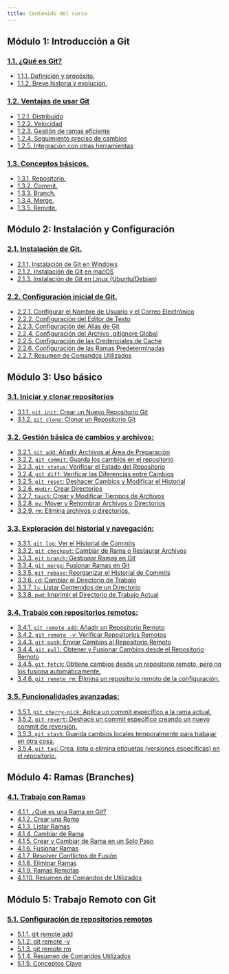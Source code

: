 ```yaml
---
title: Contenido del curso
---
```


## Módulo 1: Introducción a Git

### [1.1. ¿Qué es Git?](/docs/cursos/git_curso/1.1_que_es_git)

- [1.1.1. Definición y propósito.](/docs/cursos/git_curso/1.1_que_es_git#111-definición-y-propósito)
- [1.1.2. Breve historia y evolución.](/docs/cursos/git_curso/1.1_que_es_git#112-breve-historia-y-evolución)

### [1.2. Ventajas de usar Git](/docs/cursos/git_curso/1.2_ventajas_de_usar_git)

- [1.2.1. Distribuido](/docs/cursos/git_curso/1.2_ventajas_de_usar_git#121-distribuido)
- [1.2.2. Velocidad](/docs/cursos/git_curso/1.2_ventajas_de_usar_git#122-velocidad)
- [1.2.3. Gestión de ramas eficiente](/docs/cursos/git_curso/1.2_ventajas_de_usar_git#123-gestión-de-ramas-eficiente)
- [1.2.4. Seguimiento preciso de cambios](/docs/cursos/git_curso/1.2_ventajas_de_usar_git#124-seguimiento-preciso-de-cambios)
- [1.2.5. Integración con otras herramientas](/docs/cursos/git_curso/1.2_ventajas_de_usar_git#125-integración-con-otras-herramientas)

### [1.3. Conceptos básicos.](/docs/cursos/git_curso/1.3_conceptos_basicos)

- [1.3.1. Repositorio.](/docs/cursos/git_curso/1.3_conceptos_basicos#131-repositorio)
- [1.3.2. Commit.](/docs/cursos/git_curso/1.3_conceptos_basicos#132-commit)
- [1.3.3. Branch.](/docs/cursos/git_curso/1.3_conceptos_basicos#133-branch)
- [1.3.4. Merge.](/docs/cursos/git_curso/1.3_conceptos_basicos#134-merge)
- [1.3.5. Remote.](/docs/cursos/git_curso/1.3_conceptos_basicos#135-remote)

## Módulo 2: Instalación y Configuración

### [2.1. Instalación de Git.](/docs/cursos/git_curso/2.1_instalacion_de_git)

- [2.1.1. Instalación de Git en Windows](/docs/cursos/git_curso/2.1_instalacion_de_git#211-instalación-de-git-en-windows)
- [2.1.2. Instalación de Git en macOS](/docs/cursos/git_curso/2.1_instalacion_de_git#212-instalación-de-git-en-macos)
- [2.1.3. Instalación de Git en Linux (Ubuntu/Debian)](/docs/cursos/git_curso/2.1_instalacion_de_git#213-instalación-de-git-en-linux-ubuntudebian)

### [2.2. Configuración inicial de Git.](/docs/cursos/git_curso/2.2_configuracion_inicial_de_git)

- [2.2.1. Configurar el Nombre de Usuario y el Correo Electrónico](/docs/cursos/git_curso/2.2_configuracion_inicial_de_git#221-configurar-el-nombre-de-usuario-y-el-correo-electrónico)
- [2.2.2. Configuración del Editor de Texto](/docs/cursos/git_curso/2.2_configuracion_inicial_de_git#222-configuración-del-editor-de-texto)
- [2.2.3. Configuración del Alias de Git](/docs/cursos/git_curso/2.2_configuracion_inicial_de_git#223-configuración-del-alias-de-git)
- [2.2.4. Configuración del Archivo .gitignore Global](/docs/cursos/git_curso/2.2_configuracion_inicial_de_git#224-configuración-del-archivo-gitignore-global)
- [2.2.5. Configuración de las Credenciales de Cache](/docs/cursos/git_curso/2.2_configuracion_inicial_de_git#225-configuración-de-las-credenciales-de-cache)
- [2.2.6. Configuración de las Ramas Predeterminadas](/docs/cursos/git_curso/2.2_configuracion_inicial_de_git#226-configuración-de-las-ramas-predeterminadas)
- [2.2.7. Resumen de Comandos Utilizados](/docs/cursos/git_curso/2.2_configuracion_inicial_de_git#227-resumen-de-comandos-utilizados)

## Módulo 3: Uso básico

### [3.1. Iniciar y clonar repositorios](/docs/cursos/git_curso/3.1_iniciar_y_clonar_repositorios)

- [3.1.1. `git init`: Crear un Nuevo Repositorio Git](/docs/cursos/git_curso/3.1_iniciar_y_clonar_repositorios#git-init-crear-un-nuevo-repositorio-git)
- [3.1.2. `git clone`: Clonar un Repositorio Git](/docs/cursos/git_curso/3.1_iniciar_y_clonar_repositorios#git-clone-clonar-un-repositorio-git   )

### [3.2. Gestión básica de cambios y archivos:](/docs/cursos/git_curso/3.2_gestion_basica_de_cambios_y_archivos)

- [3.2.1. `git add`: Añadir Archivos al Área de Preparación](/docs/cursos/git_curso/3.2_gestion_basica_de_cambios_y_archivos#git-add-añadir-archivos-al-área-de-preparación)
- [3.2.2. `git commit`: Guarda los cambios en el repositorio](/docs/cursos/git_curso/3.2_gestion_basica_de_cambios_y_archivos#git-commit-guarda-los-cambios-en-el-repositorio)
- [3.2.3. `git status`: Verificar el Estado del Repositorio](/docs/cursos/git_curso/3.2_gestion_basica_de_cambios_y_archivos#git-status-verificar-el-estado-del-repositorio)
- [3.2.4. `git diff`: Verificar las Diferencias entre Cambios](/docs/cursos/git_curso/3.2_gestion_basica_de_cambios_y_archivos#git-diff-verificar-las-diferencias-entre-cambios)
- [3.2.5. `git reset`: Deshacer Cambios y Modificar el Historial](/docs/cursos/git_curso/3.2_gestion_basica_de_cambios_y_archivos#git-reset-deshacer-cambios-y-modificar-el-historial)
- [3.2.6. `mkdir`: Crear Directorios](/docs/cursos/git_curso/3.2_gestion_basica_de_cambios_y_archivos#mkdir-crear-directorios)
- [3.2.7. `touch`: Crear y Modificar Tiempos de Archivos](/docs/cursos/git_curso/3.2_gestion_basica_de_cambios_y_archivos#touch-crear-y-modificar-tiempos-de-archivos)
- [3.2.8. `mv`: Mover y Renombrar Archivos o Directorios](/docs/cursos/git_curso/3.2_gestion_basica_de_cambios_y_archivos#mv-mover-y-renombrar-archivos-o-directorios)
- [3.2.9. `rm`: Elimina archivos o directorios.](/docs/cursos/git_curso/3.2_gestion_basica_de_cambios_y_archivos#rm-eliminar-archivos-y-directorios)

### [3.3. Exploración del historial y navegación:](/docs/cursos/git_curso/3.3_exploracion_del_historial_y_navegacion)

- [3.3.1. `git log`: Ver el Historial de Commits](/docs/cursos/git_curso/3.3_exploracion_del_historial_y_navegacion#git-log-ver-el-historial-de-commits)
- [3.3.2. `git checkout`: Cambiar de Rama o Restaurar Archivos](/docs/cursos/git_curso/3.3_exploracion_del_historial_y_navegacion#git-checkout-cambiar-de-rama-o-restaurar-archivos)
- [3.3.3. `git branch`: Gestionar Ramas en Git](/docs/cursos/git_curso/3.3_exploracion_del_historial_y_navegacion#git-branch-gestionar-ramas-en-git)
- [3.3.4. `git merge`: Fusionar Ramas en Git](/docs/cursos/git_curso/3.3_exploracion_del_historial_y_navegacion#git-merge-fusionar-ramas-en-git)
- [3.3.5. `git rebase`: Reorganizar el Historial de Commits](/docs/cursos/git_curso/3.3_exploracion_del_historial_y_navegacion#git-rebase-reorganizar-el-historial-de-commits)
- [3.3.6. `cd`: Cambiar el Directorio de Trabajo](/docs/cursos/git_curso/3.3_exploracion_del_historial_y_navegacion#cd-cambiar-el-directorio-de-trabajo)
- [3.3.7. `ls`: Listar Contenidos de un Directorio](/docs/cursos/git_curso/3.3_exploracion_del_historial_y_navegacion#ls-listar-contenidos-de-un-directorio)
- [3.3.8. `pwd`: Imprimir el Directorio de Trabajo Actual](/docs/cursos/git_curso/3.3_exploracion_del_historial_y_navegacion#pwd-imprimir-el-directorio-de-trabajo-actual)

### [3.4. Trabajo con repositorios remotos:](/docs/cursos/git_curso/3.4_trabajo_con_repositorios_remotos)

- [3.4.1. `git remote add`: Añadir un Repositorio Remoto](/docs/cursos/git_curso/3.4_trabajo_con_repositorios_remotos#git-remote-add-añadir-un-repositorio-remoto)
- [3.4.2. `git remote -v`: Verificar Repositorios Remotos](/docs/cursos/git_curso/3.4_trabajo_con_repositorios_remotos#git-remote--v-verificar-repositorios-remotos)
- [3.4.3. `git push`: Enviar Cambios al Repositorio Remoto](/docs/cursos/git_curso/3.4_trabajo_con_repositorios_remotos#git-push-enviar-cambios-al-repositorio-remoto)
- [3.4.4. `git pull`: Obtener y Fusionar Cambios desde el Repositorio Remoto](/docs/cursos/git_curso/3.4_trabajo_con_repositorios_remotos#git-pull-obtener-y-fusionar-cambios-desde-el-repositorio-remoto)
- [3.4.5. `git fetch`: Obtiene cambios desde un repositorio remoto, pero no los fusiona automáticamente.](/docs/cursos/git_curso/3.4_trabajo_con_repositorios_remotos#git-fetch-obtiene-cambios-desde-un-repositorio-remoto-pero-no-los-fusiona-automáticamente)
- [3.4.6. `git remote rm`: Elimina un repositorio remoto de la configuración.](/docs/cursos/git_curso/3.4_trabajo_con_repositorios_remotos#git-remote-rm-eliminar-un-repositorio-remoto)

### [3.5. Funcionalidades avanzadas:](/docs/cursos/git_curso/3.5_funcionalidades_avanzadas)

- [3.5.1. `git cherry-pick`: Aplica un commit específico a la rama actual.](/docs/cursos/git_curso/3.5_funcionalidades_avanzadas#git-cherry-pick-aplica-un-commit-específico-a-la-rama-actual)
- [3.5.2. `git revert`: Deshace un commit específico creando un nuevo commit de reversión.](/docs/cursos/git_curso/3.5_funcionalidades_avanzadas#git-revert-deshace-un-commit-específico-creando-un-nuevo-commit-de-reversión)
- [3.5.3. `git stash`: Guarda cambios locales temporalmente para trabajar en otra cosa.](/docs/cursos/git_curso/3.5_funcionalidades_avanzadas#git-stash-guarda-cambios-locales-temporalmente-para-trabajar-en-otra-cosa)
- [3.5.4. `git tag`: Crea, lista o elimina etiquetas (versiones específicas) en el repositorio.](/docs/cursos/git_curso/3.5_funcionalidades_avanzadas#git-tag-crea-lista-o-elimina-etiquetas-versiones-específicas-en-el-repositorio)

## Módulo 4: Ramas (Branches)

### [4.1. Trabajo con Ramas](/docs/cursos/git_curso/4.1_trabajo_con_ramas)

- [4.1.1. ¿Qué es una Rama en Git?](/docs/cursos/git_curso/4.1_trabajo_con_ramas#qué-es-una-rama-en-git) 
- [4.1.2. Crear una Rama](/docs/cursos/git_curso/4.1_trabajo_con_ramas#crear-una-rama)
- [4.1.3. Listar Ramas](/docs/cursos/git_curso/4.1_trabajo_con_ramas#listar-ramas)
- [4.1.4. Cambiar de Rama](/docs/cursos/git_curso/4.1_trabajo_con_ramas#cambiar-de-rama)
- [4.1.5. Crear y Cambiar de Rama en un Solo Paso](/docs/cursos/git_curso/4.1_trabajo_con_ramas#crear-y-cambiar-de-rama-en-un-solo-paso)
- [4.1.6. Fusionar Ramas](/docs/cursos/git_curso/4.1_trabajo_con_ramas#fusionar-ramas)
- [4.1.7. Resolver Conflictos de Fusión](/docs/cursos/git_curso/4.1_trabajo_con_ramas#resolver-conflictos-de-fusión)
- [4.1.8. Eliminar Ramas](/docs/cursos/git_curso/4.1_trabajo_con_ramas#eliminar-ramas)
- [4.1.9. Ramas Remotas](/docs/cursos/git_curso/4.1_trabajo_con_ramas#ramas-remotas)
- [4.1.10. Resumen de Comandos de Utilizados](/docs/cursos/git_curso/4.1_trabajo_con_ramas#resumen-de-comandos-de-utilizados)

## Módulo 5: Trabajo Remoto con Git

### [5.1. Configuración de repositorios remotos](/docs/cursos/git_curso/5.1_configuracion_de_repositorios_remotos)

- [5.1.1. git remote add](/docs/cursos/git_curso/5.1_configuracion_de_repositorios_remotos#git-remote-add)
- [5.1.2. git remote -v](/docs/cursos/git_curso/5.1_configuracion_de_repositorios_remotos#git-remote--v)
- [5.1.3. git remote rm](/docs/cursos/git_curso/5.1_configuracion_de_repositorios_remotos#git-remote-rm)
- [5.1.4. Resumen de Comandos Utilizados](/docs/cursos/git_curso/5.1_configuracion_de_repositorios_remotos#resumen-de-comandos-utilizados)
- [5.1.5. Conceptos Clave](/docs/cursos/git_curso/5.1_configuracion_de_repositorios_remotos#conceptos-clave)